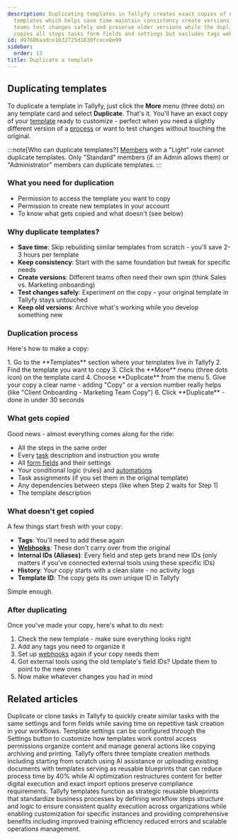 ```yaml
---
description: Duplicating templates in Tallyfy creates exact copies of existing workflow
  templates which helps save time maintain consistency create versions for different
  teams test changes safely and preserve older versions while the duplication process
  copies all steps tasks form fields and settings but excludes tags webhooks and history.
id: d97606aadce1b32725d1830fcece8e99
sidebar:
  order: 13
title: Duplicate a template
---
```



## Duplicating templates

To duplicate a template in Tallyfy, just click the **More** menu (three dots) on any template card and select **Duplicate**. That's it. You'll have an exact copy of your [template](/products/pro/documenting/templates/) ready to customize - perfect when you need a slightly different version of a [process](/products/pro/tracking-and-tasks/processes/) or want to test changes without touching the original.

:::note[Who can duplicate templates?]
[Members](/products/pro/documenting/members/) with a "Light" role cannot duplicate templates. Only "Standard" members (if an Admin allows them) or "Administrator" members can duplicate templates.
:::

### What you need for duplication
- Permission to access the template you want to copy
- Permission to create new templates in your account  
- To know what gets copied and what doesn't (see below)

### Why duplicate templates?
- **Save time**: Skip rebuilding similar templates from scratch - you'll save 2-3 hours per template
- **Keep consistency**: Start with the same foundation but tweak for specific needs
- **Create versions**: Different teams often need their own spin (think Sales vs. Marketing onboarding)
- **Test changes safely**: Experiment on the copy - your original template in Tallyfy stays untouched
- **Keep old versions**: Archive what's working while you develop something new

### Duplication process

Here's how to make a copy:

<Steps>
1. Go to the **Templates** section where your templates live in Tallyfy
2. Find the template you want to copy
3. Click the **More** menu (three dots icon) on the template card
4. Choose **Duplicate** from the menu
5. Give your copy a clear name - adding "Copy" or a version number really helps (like "Client Onboarding - Marketing Team Copy")
6. Click **Duplicate** - done in under 30 seconds
</Steps>

### What gets copied

Good news - almost everything comes along for the ride:
- All the steps in the same order
- Every [task](/products/pro/tracking-and-tasks/tasks/) description and instruction you wrote
- All [form fields](/products/pro/tracking-and-tasks/tasks/what-are-form-fields-in-tallyfy/) and their settings
- Your conditional logic (rules) and [automations](/products/pro/documenting/templates/automations/)
- Task assignments (if you set them in the original template)
- Any dependencies between steps (like when Step 2 waits for Step 1)
- The template description

### What doesn't get copied

A few things start fresh with your copy:
- **Tags**: You'll need to add these again
- **[Webhooks](/products/pro/integrations/webhooks/)**: These don't carry over from the original
- **Internal IDs (Aliases)**: Every field and step gets brand new IDs (only matters if you've connected external tools using these specific IDs)
- **History**: Your copy starts with a clean slate - no activity logs
- **Template ID**: The copy gets its own unique ID in Tallyfy

Simple enough.

### After duplicating

Once you've made your copy, here's what to do next:
<Steps>
1. Check the new template - make sure everything looks right
2. Add any tags you need to organize it
3. Set up [webhooks](/products/pro/integrations/webhooks/) again if your copy needs them
4. Got external tools using the old template's field IDs? Update them to point to the new ones
5. Now make whatever changes you had in mind
</Steps>


## Related articles
<CardGrid>
<LinkTitleCard header="<b>Tasks > How to duplicate or clone tasks</b>" href="/products/pro/tracking-and-tasks/tasks/duplicate-clone-tasks/" > Duplicate or clone tasks in Tallyfy to quickly create similar tasks with the same settings and form fields while saving time on repetitive task creation in your workflows. </LinkTitleCard>
<LinkTitleCard header="<b>Templates > Configure your template</b>" href="/products/pro/documenting/templates/config/" > Template settings can be configured through the Settings button to customize how templates work control access permissions organize content and manage general actions like copying archiving and printing. </LinkTitleCard>
<LinkTitleCard header="<b>Templates > Create templates</b>" href="/products/pro/documenting/templates/create-template/" > Tallyfy offers three template creation methods including starting from scratch using AI assistance or uploading existing documents with templates serving as reusable blueprints that can reduce process time by 40% while AI optimization restructures content for better digital execution and exact import options preserve compliance requirements. </LinkTitleCard>
<LinkTitleCard header="<b>Documenting > Templates</b>" href="/products/pro/documenting/templates/" > Tallyfy templates function as strategic reusable blueprints that standardize business processes by defining workflow steps structure and logic to ensure consistent quality execution across organizations while enabling customization for specific instances and providing comprehensive benefits including improved training efficiency reduced errors and scalable operations management. </LinkTitleCard>
</CardGrid>